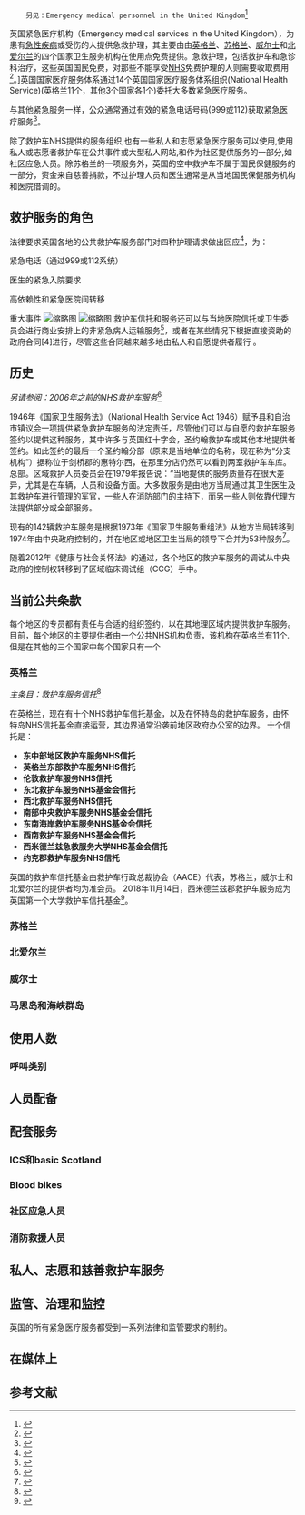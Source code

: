      另见：Emergency medical personnel in the United Kingdom<ref>{{Cite journal|title=Emergency medical services in the United Kingdom|url=https://en.wikipedia.org/w/index.php?title=Emergency_medical_services_in_the_United_Kingdom&oldid=985380072|date=2020-10-25|journal=Wikipedia|language=en}}</ref>

 



英国紧急医疗机构（Emergency medical services in the United Kingdom），为患有[[急性病|急性疾病]]或受伤的人提供急救护理，其主要由由[[英格兰|英格兰]]、[[蘇格蘭|苏格兰]]、[[威爾斯|威尔士]]和[[北爱尔兰|北爱尔兰]]的四个国家卫生服务机构在使用点免费提供。急救护理，包括救护车和急诊科治疗，这些英国国民免费，对那些不能享受[[國民保健署|NHS]]免费护理的人则需要收取费用<ref>{{Cite web|title=NHS visitor and migrant cost recovery programme|url=https://www.gov.uk/government/collections/nhs-visitor-and-migrant-cost-recovery-programme|accessdate=2020-11-13|work=GOV.UK|language=en}}</ref>。]英国国家医疗服务体系通过14个英国国家医疗服务体系组织(National Health Service)(英格兰11个，其他3个国家各1个)委托大多数紧急医疗服务。

与其他紧急服务一样，公众通常通过有效的紧急电话号码(999或112)获取紧急医疗服务<ref>{{Cite web|title=When to call 999|url=https://www.nhs.uk/using-the-nhs/nhs-services/urgent-and-emergency-care/when-to-call-999/|accessdate=2020-11-13|date=2018-08-14|work=nhs.uk|language=en}}</ref>。

除了救护车NHS提供的服务组织,也有一些私人和志愿紧急医疗服务可以使用,使用私人或志愿者救护车在公共事件或大型私人网站,和作为社区提供服务的一部分,如社区应急人员。除苏格兰的一项服务外，英国的空中救护车不属于国民保健服务的一部分，资金来自慈善捐款，不过护理人员和医生通常是从当地国民保健服务机构和医院借调的。{{NoteTA
}}

== 救护服务的角色 ==
法律要求英国各地的公共救护车服务部门对四种护理请求做出回应<ref>{{Cite web|title=Ambulance Service Introduction - Health encyclopaedia - NHS Direct|url=https://web.archive.org/web/20071028085245/http://www.nhsdirect.nhs.uk/articles/article.aspx?articleId=529|accessdate=2020-11-13|date=2007-10-28|work=web.archive.org}}</ref>，为：

紧急电话（通过999或112系统）

医生的紧急入院要求

高依赖性和紧急医院间转移

重大事件
[[File:Motorcycle_paramedic_London_Ambulance_Service.jpg|缩略图]]
[[File:EEAS_Range_Rover_Disco_Sport_RRV.jpg|缩略图]]
救护车信托和服务还可以与当地医院信托或卫生委员会进行商业安排上的非紧急病人运输服务<ref>{{Cite web|title=Find NHS Ambulance Trusts|url=https://web.archive.org/web/20070527190328/http://www.nhs.uk/England/AuthoritiesTrusts/Ambulance/Default.aspx|accessdate=2020-11-13|date=2007-05-27|work=web.archive.org}}</ref>，或者在某些情况下根据直接资助的政府合同[4]进行，尽管这些合同越来越多地由私人和自愿提供者履行 。

== 历史 ==
''另请参阅：2006年之前的NHS救护车服务''<ref>{{Cite journal|title=NHS ambulance services|url=https://en.wikipedia.org/w/index.php?title=NHS_ambulance_services&oldid=980911942|date=2020-09-29|journal=Wikipedia|language=en}}</ref>

1946年《国家卫生服务法》（National Health Service Act 1946）赋予县和自治市镇议会一项提供紧急救护车服务的法定责任，尽管他们可以与自愿的救护车服务签约以提供这种服务，其中许多与英国红十字会，圣约翰救护车或其他本地提供者签约。如此签约的最后一个圣约翰分部（原来是当地单位的名称，现在称为“分支机构”）据称位于剑桥郡的惠特尔西，在那里分店仍然可以看到两室救护车车库。总部。区域救护人员委员会在1979年报告说：“当地提供的服务质量存在很大差异，尤其是在车辆，人员和设备方面。大多数服务是由地方当局通过其卫生医生及其救护车进行管理的军官，一些人在消防部门的主持下，而另一些人则依靠代理方法提供部分或全部服务。

现有的142辆救护车服务是根据1973年《国家卫生服务重组法》从地方当局转移到1974年由中央政府控制的，并在地区或地区卫生当局的领导下合并为53种服务<ref>{{Cite web|title=Royal Commission on the NHS Chapter 15|url=https://www.sochealth.co.uk/national-health-service/royal-commission-on-the-national-health-service-contents/royal-commission-on-the-nhs-chapter-15/|accessdate=2020-11-13|date=1979-07-17|work=Socialist Health Association|language=en-GB}}</ref>。

随着2012年《健康与社会关怀法》的通过，各个地区的救护车服务的调试从中央政府的控制权转移到了区域临床调试组（CCG）手中。

== 当前公共条款 ==
每个地区的专员都有责任与合适的组织签约，以在其地理区域内提供救护车服务。 目前，每个地区的主要提供者由一个公共NHS机构负责，该机构在英格兰有11个.但是在其他的三个国家中每个国家只有一个

=== 英格兰 ===
''主条目：救护车服务信托''<ref>{{Cite journal|title=Ambulance services trust|url=https://en.wikipedia.org/w/index.php?title=Ambulance_services_trust&oldid=981690250|date=2020-10-03|journal=Wikipedia|language=en}}</ref>

在英格兰，现在有十个NHS救护车信托基金，以及在怀特岛的救护车服务，由怀特岛NHS信托基金直接运营，其边界通常沿袭前地区政府办公室的边界。 十个信托是：

* '''东中部地区救护车服务NHS信托'''
*'''英格兰东部救护车服务NHS信托''' 
*'''伦敦救护车服务NHS信托''' 
*'''东北救护车服务NHS基金会信托'''  
*'''西北救护车服务NHS信托''' 
*'''南部中央救护车服务NHS基金会信托'''
*'''东南海岸救护车服务NHS基金会信托'''  
*'''西南救护车服务NHS基金会信托'''  
*'''西米德兰兹急救服务大学NHS基金会信托'''  
*'''约克郡救护车服务NHS信托'''
英国的救护车信托基金由救护车行政总裁协会（AACE）代表，苏格兰，威尔士和北爱尔兰的提供者均为准会员。 2018年11月14日，西米德兰兹郡救护车服务成为英国第一个大学救护车信托基金<ref>{{Cite web|title=New partnership ‘blue lights’ the way for University and Ambulance Service|url=https://wmas.nhs.uk/2018/11/14/new-partnership-blue-lights-the-way-for-university-and-ambulance-service/|accessdate=2020-11-13|date=2018-11-14|last=OfficialWMAS|work=West Midlands Ambulance Service University NHS Foundation Trust|language=en}}</ref>。

=== 苏格兰 ===

=== 北爱尔兰 ===

=== 威尔士 ===

=== 马恩岛和海峡群岛 ===

== 使用人数 ==

=== 呼叫类别 ===

== 人员配备 ==

== 配套服务 ==

=== ICS和basic Scotland ===

=== Blood bikes ===

=== 社区应急人员 ===

=== 消防救援人员 ===

== 私人、志愿和慈善救护车服务 ==

== 监管、治理和监控 ==
英国的所有紧急医疗服务都受到一系列法律和监管要求的制约。

== 在媒体上 ==

== 参考文献 ==